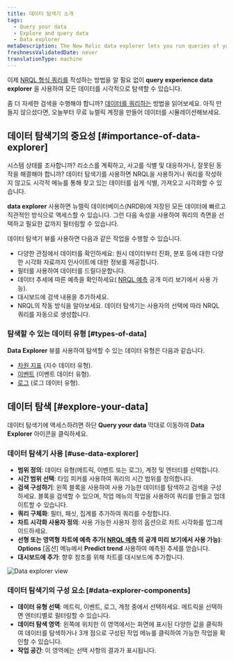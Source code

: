 ```yaml
---
title: 데이터 탐색기 소개
tags:
  - Query your data
  - Explore and query data
  - Data explorer
metaDescription: The New Relic data explorer lets you run queries of your data without using NRQL-format queries
freshnessValidatedDate: never
translationType: machine
---
```


이제 [NRQL 형식 쿼리를](/docs/query-your-data/nrql-new-relic-query-language/get-started/introduction-nrql-new-relics-query-language) 작성하는 방법을 알 필요 없이 <DNT>**query experience data explorer**</DNT> 을 사용하여 모든 데이터를 시각적으로 탐색할 수 있습니다.

좀 더 자세한 검색을 수행해야 합니까? [데이터를 쿼리하는](/docs/query-your-data/explore-query-data/get-started/introduction-querying-new-relic-data/) 방법을 읽어보세요. 아직 만들지 않으셨다면, 오늘부터 무료 뉴렐릭 계정을 만들어 데이터를 시뮬레이션해보세요.

## 데이터 탐색기의 중요성 [#importance-of-data-explorer]

시스템 상태를 조사합니까? 리소스를 계획하고, 사고를 식별 및 대응하거나, 잘못된 동작을 해결해야 합니까? 데이터 탐색기를 사용하면 NRQL을 사용하거나 쿼리를 작성하지 않고도 시각적 메뉴를 통해 찾고 있는 데이터를 쉽게 식별, 가져오고 시각화할 수 있습니다.

<DNT>**data explorer**</DNT> 사용하면 뉴렐릭 데이터베이스(NRDB)에 저장된 모든 데이터에 빠르고 직관적인 방식으로 액세스할 수 있습니다. 그런 다음 속성을 사용하여 쿼리의 측면을 선택하고 필요한 값까지 필터링할 수 있습니다.

데이터 탐색기 뷰를 사용하면 다음과 같은 작업을 수행할 수 있습니다.

* 다양한 관점에서 데이터를 확인하세요: 원시 데이터부터 진화, 분포 등에 대한 다양한 시각화 자료까지 인사이트에 대한 정보를 제공합니다.
* 필터를 사용하여 데이터를 드릴다운합니다.
* 데이터 추세에 따른 예측을 확인하세요( [NRQL 예측](/docs/query-your-data/explore-query-data/use-charts/nrql-predictions) 공개 미리 보기에서 사용 가능).
* 대시보드에 검색 내용을 추가하세요.
* NRQL의 작동 방식을 알아보세요. 데이터 탐색기는 사용자의 선택에 따라 NRQL 쿼리를 자동으로 생성합니다.

### 탐색할 수 있는 데이터 유형 [#types-of-data]

<DNT>**Data Explorer**</DNT> 뷰를 사용하여 탐색할 수 있는 데이터 유형은 다음과 같습니다.

* [차원 지표](/docs/data-apis/understand-data/new-relic-data-types/#dimensional-metrics) (지수 데이터 유형).
* [이벤트](/docs/data-apis/understand-data/new-relic-data-types/#events-new-relic) (이벤트 데이터 유형).
* [로그](/docs/logs/ui-data/use-logs-ui) (로그 데이터 유형).

## 데이터 탐색 [#explore-your-data]

데이터 탐색기에 액세스하려면 하단 <DNT>**Query your data**</DNT> 막대로 이동하여 <DNT>**Data Explorer**</DNT> 아이콘을 클릭하세요.

### 데이터 탐색기 사용 [#use-data-explorer]

* **범위 정의**: 데이터 유형(메트릭, 이벤트 또는 로그), 계정 및 엔터티를 선택합니다.
* **시간 범위 선택**: 타임 피커를 사용하여 쿼리의 시간 범위를 정의합니다.
* **검색 구성하기**: 왼쪽 블록을 사용하여 사용 가능한 데이터를 탐색하고 검색을 구성하세요. 블록을 검색할 수 있으며, 작업 메뉴의 작업을 사용하여 쿼리를 만들고 업데이트할 수 있습니다.
* **쿼리 구체화**: 필터, 패싯, 집계를 추가하여 쿼리를 수정합니다.
* **차트 시각화 사용자 정의**: 사용 가능한 사용자 정의 옵션으로 차트 시각화를 업그레이드하세요.
* **선형 또는 영역형 차트에 예측 추가( [NRQL 예측](/docs/query-your-data/explore-query-data/use-charts/nrql-predictions) 의 공개 미리 보기에서 사용 가능)**: **Options** \[옵션] 메뉴에서 <DNT>**Predict trend**</DNT> 사용하여 예측된 추세를 얻습니다.
* **대시보드에 추가**: 향후 참조를 위해 차트를 대시보드에 추가합니다.

<img title="Data explorer view" alt="Data explorer view" src="/images/data-explorer.gif" />

### 데이터 탐색기의 구성 요소 [#data-explorer-components]

* **데이터 유형 선택**: 메트릭, 이벤트, 로그, 계정 중에서 선택하세요. 메트릭을 선택하면 엔터티별로 필터링할 수 있습니다.
* **데이터 탐색 영역**: 왼쪽에 위치한 이 영역에서는 화면에 표시된 다양한 값을 클릭하여 데이터를 탐색하거나 3개 점으로 구성된 작업 메뉴를 클릭하여 가능한 작업을 확인할 수 있습니다.
* **작업 공간**: 이 영역에는 선택 사항의 결과가 표시됩니다.